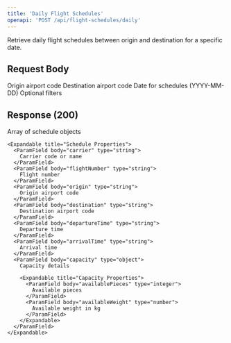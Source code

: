 ```yaml
---
title: 'Daily Flight Schedules'
openapi: 'POST /api/flight-schedules/daily'
---
```


Retrieve daily flight schedules between origin and destination for a specific date.

## Request Body

<ParamField body="origin" type="string" required>
  Origin airport code
</ParamField>

<ParamField body="destination" type="string" required>
  Destination airport code
</ParamField>

<ParamField body="date" type="string" format="date" required>
  Date for schedules (YYYY-MM-DD)
</ParamField>

<ParamField body="filters" type="object">
  Optional filters
</ParamField>

## Response (200)

<ParamField status="200" type="object">
  <ParamField name="schedules" type="array">
    Array of schedule objects

    <Expandable title="Schedule Properties">
      <ParamField body="carrier" type="string">
        Carrier code or name
      </ParamField>
      <ParamField body="flightNumber" type="string">
        Flight number
      </ParamField>
      <ParamField body="origin" type="string">
        Origin airport code
      </ParamField>
      <ParamField body="destination" type="string">
        Destination airport code
      </ParamField>
      <ParamField body="departureTime" type="string">
        Departure time
      </ParamField>
      <ParamField body="arrivalTime" type="string">
        Arrival time
      </ParamField>
      <ParamField body="capacity" type="object">
        Capacity details

        <Expandable title="Capacity Properties">
          <ParamField body="availablePieces" type="integer">
            Available pieces
          </ParamField>
          <ParamField body="availableWeight" type="number">
            Available weight in kg
          </ParamField>
        </Expandable>
      </ParamField>
    </Expandable>
  </ParamField>
</ParamField>
